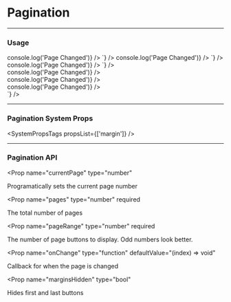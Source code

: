 
# Pagination

---

### Usage

<LiveCode>
  <LiveCode.Content
    title="Basic"
    code={`
      <Pagination mb={400} pages={8} pageRange={3} onChange={() => console.log('Page Changed')} />
    `}
  />
  <LiveCode.Content
    title="No Margins"
    code={`
      <Pagination mb={400} pages={8} pageRange={3} marginsHidden onChange={() => console.log('Page Changed')} />
    `}
  />
  <LiveCode.Content
    title="Lots of Pages"
    code={`
      <Pagination mb={400} pages={30} pageRange={7} onChange={() => console.log('Page Changed')} />
    `}
  />
  <LiveCode.Content
    title="System Props"
    code={`
      <div data-id="pagination-system-props">
        <div>
          <Pagination mb={600} pages={30} pageRange={7} onChange={() => console.log('Page Changed')} />
        </div>
        <div>
          <Pagination mb={400} pages={30} pageRange={7} onChange={() => console.log('Page Changed')} />
        </div>
        <div>
          <Pagination mb={200} pages={30} pageRange={7} onChange={() => console.log('Page Changed')} />
        </div>
      </div>
    `}
  />
</LiveCode>

---

### Pagination System Props

<SystemPropsTags propsList={['margin']} />

---

### Pagination API

<Prop
  name="currentPage"
  type="number"
> 
  Programatically sets the current page number
</Prop>

<Prop
  name="pages"
  type="number"
  required
> 
  The total number of pages
</Prop>

<Prop
  name="pageRange"
  type="number"
  required
> 
  The number of page buttons to display. Odd numbers look better.
</Prop>

<Prop
  name="onChange"
  type="function"
  defaultValue="(index) => void"
> 
  Callback for when the page is changed
</Prop>

<Prop
  name="marginsHidden"
  type="bool"
> 
  Hides first and last buttons
</Prop>